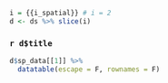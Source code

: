
```r
i = {{i_spatial}} # i = 2
d <- ds %>% slice(i)
```

### `r d$title`

```r
d$sp_data[[1]] %>% 
  datatable(escape = F, rownames = F)
```
